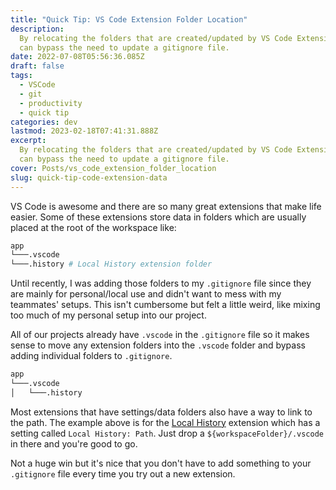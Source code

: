 ```yaml
---
title: "Quick Tip: VS Code Extension Folder Location"
description:
  By relocating the folders that are created/updated by VS Code Extensions we
  can bypass the need to update a gitignore file.
date: 2022-07-08T05:56:36.085Z
draft: false
tags:
  - VSCode
  - git
  - productivity
  - quick tip
categories: dev
lastmod: 2023-02-18T07:41:31.888Z
excerpt:
  By relocating the folders that are created/updated by VS Code Extensions we
  can bypass the need to update a gitignore file.
cover: Posts/vs_code_extension_folder_location
slug: quick-tip-code-extension-data
---
```


VS Code is awesome and there are so many great extensions that make life easier. Some of these extensions store data in folders which are usually placed at the root of the workspace like:

```bash
app
└───.vscode
└───.history # Local History extension folder
```

Until recently, I was adding those folders to my `.gitignore` file since they are mainly for personal/local use and didn't want to mess with my teammates' setups. This isn't cumbersome but felt a little weird, like mixing too much of my personal setup into our project.

All of our projects already have `.vscode` in the `.gitignore` file so it makes sense to move any extension folders into the `.vscode` folder and bypass adding individual folders to `.gitignore`.

```bash
app
└───.vscode
│   └───.history
```

Most extensions that have settings/data folders also have a way to link to the path. The example above is for the [Local History](https://marketplace.visualstudio.com/items?itemName=xyz.local-history) extension which has a setting called `Local History: Path`. Just drop a `${workspaceFolder}/.vscode` in there and you're good to go.

Not a huge win but it's nice that you don't have to add something to your `.gitignore` file every time you try out a new extension.
